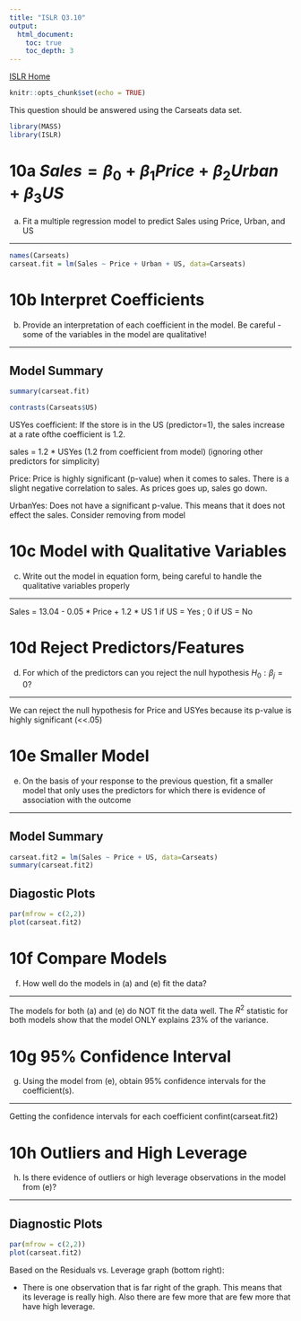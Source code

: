 ```yaml
---
title: "ISLR Q3.10"
output:
  html_document:
    toc: true
    toc_depth: 3
---
```

[ISLR Home](../index.html)

```r
knitr::opts_chunk$set(echo = TRUE)
```

This question should be answered using the Carseats data set.

```r
library(MASS)
library(ISLR)
```


# 10a $Sales = \beta_0 + \beta_1 Price + \beta_2 Urban + \beta_3 US$

(a) Fit a multiple regression model to predict Sales using Price, Urban, and US

***

```r
names(Carseats)
carseat.fit = lm(Sales ~ Price + Urban + US, data=Carseats)
```


# 10b Interpret Coefficients

(b) Provide an interpretation of each coefficient in the model. Be
careful - some of the variables in the model are qualitative!

***
## Model Summary
```r
summary(carseat.fit)
```

```r
contrasts(Carseats$US)
```

USYes coefficient: If the store is in the US (predictor=1), the sales increase 
at a rate ofthe coefficient is 1.2. 

sales = 1.2 * USYes (1.2 from coefficient from model) (ignoring other predictors for simplicity)

Price: Price is highly significant (p-value) when it comes to sales. There is a slight negative correlation to sales. As prices goes up, sales go down.

UrbanYes: Does not have a significant p-value. This means that it does not effect the sales.
Consider removing from model

# 10c Model with Qualitative Variables

(c) Write out the model in equation form, being careful to handle the qualitative variables properly

***

Sales = 13.04 - 0.05 * Price + 1.2 * US
1 if US = Yes ; 0 if US = No

# 10d Reject Predictors/Features

(d) For which of the predictors can you reject the null hypothesis $H_0 :\beta_j =0$?

***

We can reject the null hypothesis for Price and USYes because its p-value is highly significant (<<.05)

# 10e Smaller Model

(e) On the basis of your response to the previous question, fit a smaller model that only uses the predictors for which there is evidence of association with the outcome

***

## Model Summary
```r
carseat.fit2 = lm(Sales ~ Price + US, data=Carseats)
summary(carseat.fit2)
```

## Diagostic Plots
```r
par(mfrow = c(2,2))
plot(carseat.fit2)
```

# 10f Compare Models

(f) How well do the models in (a) and (e) fit the data?

***

The models for both (a) and (e) do NOT fit the data well. The $R^2$ statistic for both models show that the model ONLY explains 23% of the variance.  

# 10g 95% Confidence Interval

(g) Using the model from (e), obtain 95% confidence intervals for the coefficient(s).

***

Getting the confidence intervals for each coefficient confint(carseat.fit2)

# 10h Outliers and High Leverage

(h) Is there evidence of outliers or high leverage observations in the model from (e)?

***

## Diagnostic Plots
```r
par(mfrow = c(2,2))
plot(carseat.fit2)
```

Based on the Residuals vs. Leverage graph (bottom right):

 - There is one observation that is far right of the graph. This means that its leverage is really high. Also there are few more that are few more that have high leverage.

